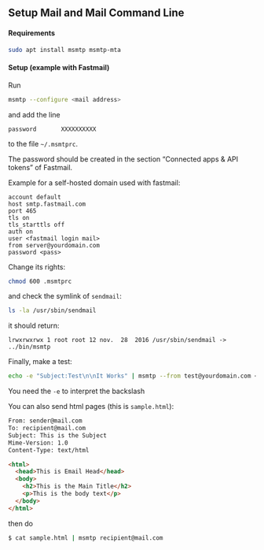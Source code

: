 ## Setup Mail and Mail Command Line

#### Requirements

```bash
sudo apt install msmtp msmtp-mta
```

#### Setup (example with Fastmail)

Run

```bash
msmtp --configure <mail address>
```

and add the line

```
password       XXXXXXXXXX
```

to the file `~/.msmtprc`.

The password should be created in the section "Connected apps & API tokens" of Fastmail.

Example for a self-hosted domain used with fastmail:

```
account default
host smtp.fastmail.com
port 465
tls on
tls_starttls off
auth on
user <fastmail login mail>
from server@yourdomain.com
password <pass>
```


Change its rights:

```bash
chmod 600 .msmtprc
```

and check the symlink of `sendmail`:

```bash
ls -la /usr/sbin/sendmail
```

it should return:

```
lrwxrwxrwx 1 root root 12 nov.  28  2016 /usr/sbin/sendmail -> ../bin/msmtp
```

Finally, make a test:

```bash
echo -e "Subject:Test\n\nIt Works" | msmtp --from test@yourdomain.com <destination_mail_address>
```

You need the `-e` to interpret the backslash

You can also send html pages (this is `sample.html`):

```html
From: sender@mail.com
To: recipient@mail.com
Subject: This is the Subject
Mime-Version: 1.0
Content-Type: text/html

<html>
  <head>This is Email Head</head>
  <body>
    <h2>This is the Main Title</h2>
    <p>This is the body text</p>
  </body>
</html>
```

then do

```bash
$ cat sample.html | msmtp recipient@mail.com
```
